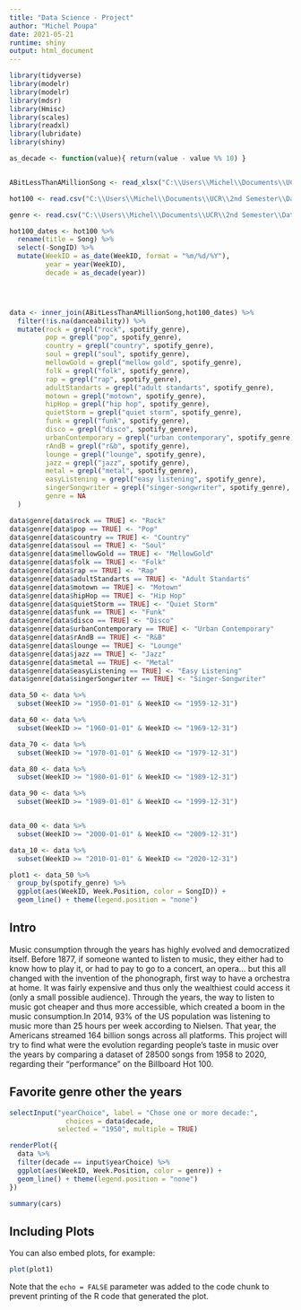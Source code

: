 ```yaml
---
title: "Data Science - Project"
author: "Michel Poupa"
date: 2021-05-21
runtime: shiny
output: html_document
---
```


```r
library(tidyverse)
library(modelr)
library(modelr)
library(mdsr)
library(Hmisc)
library(scales)
library(readxl)
library(lubridate)
library(shiny)

as_decade <- function(value){ return(value - value %% 10) }


ABitLessThanAMillionSong <- read_xlsx("C:\\Users\\Michel\\Documents\\UCR\\2nd Semester\\Data Science\\Codes\\Project\\Hot 100 Audio Features.xlsx")

hot100 <- read.csv("C:\\Users\\Michel\\Documents\\UCR\\2nd Semester\\Data Science\\Codes\\Project\\Hot Stuff.csv")

genre <- read.csv("C:\\Users\\Michel\\Documents\\UCR\\2nd Semester\\Data Science\\Codes\\Project\\genres4.csv", sep = ";") %>% slice(1:1046)

hot100_dates <- hot100 %>% 
  rename(title = Song) %>% 
  select(-SongID) %>% 
  mutate(WeekID = as_date(WeekID, format = "%m/%d/%Y"),
         year = year(WeekID),
         decade = as_decade(year))




data <- inner_join(ABitLessThanAMillionSong,hot100_dates) %>% 
  filter(!is.na(danceability)) %>% 
  mutate(rock = grepl("rock", spotify_genre),
         pop = grepl("pop", spotify_genre),
         country = grepl("country", spotify_genre),
         soul = grepl("soul", spotify_genre),
         mellowGold = grepl("mellow gold", spotify_genre),
         folk = grepl("folk", spotify_genre),
         rap = grepl("rap", spotify_genre),
         adultStandarts = grepl("adult standarts", spotify_genre),
         motown = grepl("motown", spotify_genre),
         hipHop = grepl("hip hop", spotify_genre),
         quietStorm = grepl("quiet storm", spotify_genre),
         funk = grepl("funk", spotify_genre),
         disco = grepl("disco", spotify_genre),
         urbanContemporary = grepl("urban contemporary", spotify_genre),
         rAndB = grepl("r&b", spotify_genre),
         lounge = grepl("lounge", spotify_genre),
         jazz = grepl("jazz", spotify_genre),
         metal = grepl("metal", spotify_genre),
         easyListening = grepl("easy listening", spotify_genre),
         singerSongwriter = grepl("singer-songwriter", spotify_genre),
         genre = NA
  )

data$genre[data$rock == TRUE] <- "Rock"
data$genre[data$pop == TRUE] <- "Pop"
data$genre[data$country == TRUE] <- "Country"
data$genre[data$soul == TRUE] <- "Soul"
data$genre[data$mellowGold == TRUE] <- "MellowGold"
data$genre[data$folk == TRUE] <- "Folk"
data$genre[data$rap == TRUE] <- "Rap"
data$genre[data$adultStandarts == TRUE] <- "Adult Standarts"
data$genre[data$motown == TRUE] <- "Motown"
data$genre[data$hipHop == TRUE] <- "Hip Hop"
data$genre[data$quietStorm == TRUE] <- "Quiet Storm"
data$genre[data$funk == TRUE] <- "Funk"
data$genre[data$disco == TRUE] <- "Disco"
data$genre[data$urbanContemporary == TRUE] <- "Urban Contemporary"
data$genre[data$rAndB == TRUE] <- "R&B"
data$genre[data$lounge == TRUE] <- "Lounge"
data$genre[data$jazz == TRUE] <- "Jazz"
data$genre[data$metal == TRUE] <- "Metal"
data$genre[data$easyListening == TRUE] <- "Easy Listening"
data$genre[data$singerSongwriter == TRUE] <- "Singer-Songwriter"

data_50 <- data %>% 
  subset(WeekID >= "1950-01-01" & WeekID <= "1959-12-31")

data_60 <- data %>% 
  subset(WeekID >= "1960-01-01" & WeekID <= "1969-12-31")

data_70 <- data %>% 
  subset(WeekID >= "1970-01-01" & WeekID <= "1979-12-31")

data_80 <- data %>% 
  subset(WeekID >= "1980-01-01" & WeekID <= "1989-12-31")

data_90 <- data %>% 
  subset(WeekID >= "1989-01-01" & WeekID <= "1999-12-31")


data_00 <- data %>% 
  subset(WeekID >= "2000-01-01" & WeekID <= "2009-12-31")

data_10 <- data %>% 
  subset(WeekID >= "2010-01-01" & WeekID <= "2020-12-31")

plot1 <- data_50 %>% 
  group_by(spotify_genre) %>% 
  ggplot(aes(WeekID, Week.Position, color = SongID)) +
  geom_line() + theme(legend.position = "none")

```


## Intro

Music consumption through the years has highly evolved and democratized itself. Before 1877, if someone wanted to listen to music, they either had to know how to play it, or had to pay to go to a concert, an opera... but this all changed with the invention of the phonograph, first way to have a orchestra at home. It was fairly expensive and thus only the wealthiest could access it (only a small possible audience). Through the years, the way to listen to music got cheaper and thus more accessible, which created a boom in the music consumption.In 2014, 93% of the US population was listening to music more than 25 hours per week according to Nielsen. That year, the Americans streamed 164 billion songs across all platforms. This project will try to find what were the evolution regarding people's taste in music over the years by comparing a dataset of 28500 songs from 1958 to 2020, regarding their "performance" on the Billboard Hot 100.

## Favorite genre other the years


```r
selectInput("yearChoice", label = "Chose one or more decade:",
              choices = data$decade,
            selected = "1950", multiple = TRUE)
```

```r

renderPlot({
  data %>%
  filter(decade == input$yearChoice) %>%
  ggplot(aes(WeekID, Week.Position, color = genre)) +
  geom_line() + theme(legend.position = "none")
})

```

```r
summary(cars)
```

## Including Plots

You can also embed plots, for example:

```r
plot(plot1)
```

Note that the `echo = FALSE` parameter was added to the code chunk to prevent printing of the R code that generated the plot.
